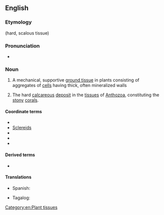==English==

===Etymology===
{{confix|en|sclero|enchyma}} (hard, scalous tissue)

===Pronunciation===
* {{IPA|/ˌsklɪəɹəŋˈkaɪmə/|lang=en}}

===Noun===
{{en-noun|~|s|sclerenchymata}}

# {{lb|en|botany}} A mechanical, supportive [[ground tissue]] in plants consisting of aggregates of [[cell]]s having thick, often mineralized walls
# {{lb|en|zoology}} The hard [[calcareous]] [[deposit]] in the [[tissue]]s of [[Anthozoa]], constituting the [[stony]] [[coral]]s.<!--Webster 1913-->

====Coordinate terms====
* {{l|en|chlorenchyma}}
*[[sclereid|Sclereids]]
* {{l|en|collenchyma}}
* {{l|en|merenchyma}}
* {{l|en|parenchyma}}

====Derived terms====
* {{l|en|sclerenchymatous}}

====Translations====
{{trans-top|a mechanical, supportive ground tissue in plants consisting of aggregates of cells having thick, often mineralized walls}}
* Spanish: {{t|es|esclerénquima|m}}
{{trans-mid}}
* Tagalog: {{t|tl|tagasihayan}}
{{trans-bottom}}

[[Category:en:Plant tissues]]